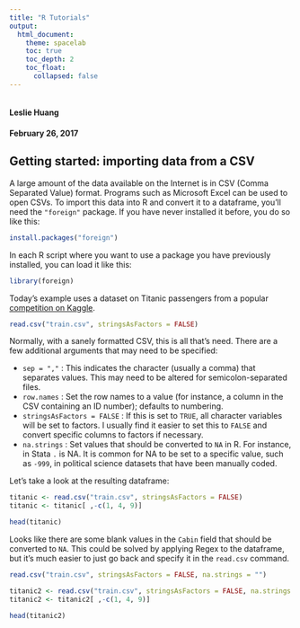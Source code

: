 ```yaml
---
title: "R Tutorials"
output: 
  html_document:
    theme: spacelab
    toc: true
    toc_depth: 2
    toc_float: 
      collapsed: false
---
```

```r

```

#### Leslie Huang
#### February 26, 2017

## Getting started: importing data from a CSV

A large amount of the data available on the Internet is in CSV (Comma Separated Value) format. Programs such as Microsoft Excel can be used to open CSVs. To import this data into R and convert it to a dataframe, you'll need the `"foreign"` package. If you have never installed it before, you do so like this:

```r
install.packages("foreign")
```

In each R script where you want to use a package you have previously installed, you can load it like this:

```r
library(foreign)
```

Today's example uses a dataset on Titanic passengers from a popular <a href="https://www.kaggle.com/c/titanic">competition on Kaggle</a>.

```r
read.csv("train.csv", stringsAsFactors = FALSE)
```

Normally, with a sanely formatted CSV, this is all that's need. There are a few additional arguments that may need to be specified:

- `sep = ","` : This indicates the character (usually a comma) that separates values. This may need to be altered for semicolon-separated files.
- `row.names` : Set the row names to a value (for instance, a column in the CSV containing an ID number); defaults to numbering.
- `stringsAsFactors = FALSE` : If this is set to `TRUE`, all character variables will be set to factors. I usually find it easier to set this to `FALSE` and convert specific columns to factors if necessary.
- `na.strings` : Set values that should be converted to `NA` in R. For instance, in Stata `.` is NA. It is common for NA to be set to a specific value, such as `-999`, in political science datasets that have been manually coded.

Let's take a look at the resulting dataframe:

```r
titanic <- read.csv("train.csv", stringsAsFactors = FALSE)
titanic <- titanic[ ,-c(1, 4, 9)]
```

```r
head(titanic)
```

Looks like there are some blank values in the `Cabin` field that should be converted to `NA`. This could be solved by applying Regex to the dataframe, but it's much easier to just go back and specify it in the `read.csv` command.


```r
read.csv("train.csv", stringsAsFactors = FALSE, na.strings = "")
```


```r
titanic2 <- read.csv("train.csv", stringsAsFactors = FALSE, na.strings = "")
titanic2 <- titanic2[ ,-c(1, 4, 9)]
```



```r
head(titanic2)
```
